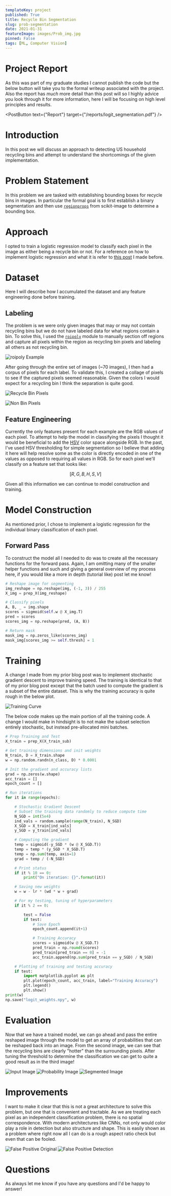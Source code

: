 ```yaml
---
templateKey: project
published: True
title: Recycle Bin Segmentation
slug: prob-segmentation
date: 2021-01-31
featureImage: images/Prob_img.jpg
pinned: False
tags: [ML, Computer Vision]
---
```


# Project Report

As this was part of my graduate studies I cannot publish the code but the below button will take you to the formal writeup associated with the project. Also the report has _much_ more detail than this post will so I highly advice you look through it for more information, here I will be focusing on high level principles and results.

<PostButton text={"Report"} target={"/reports/logit_segmentation.pdf"} />

# Introduction

In this post we will discuss an approach to detecting US household recycling bins and attempt to understand the shortcomings of the given implementation.

# Problem Statement

In this problem we are tasked with establishing bounding boxes for recycle bins in images. In particular the formal goal is to first establish a binary segmentation and then use [`regionprops`](https://scikit-image.org/docs/dev/api/skimage.measure.html#skimage.measure.regionprops) from scikit-image to determine a bounding box.

# Approach

I opted to train a logistic regression model to classify each pixel in the image as either being a recycle bin or not. For a reference on how to implement logistic regression and what it is refer to [this post](/blog/logistic-regression-intro/) I made before.

# Dataset

Here I will describe how I accumulated the dataset and any feature engineering done before training.

## Labeling

The problem is we were only given images that may or may not contain recycling bins but we do not have labeled data for what regions contain a bin. To solve this, I used the [`roipoly`](https://github.com/jdoepfert/roipoly.py) module to manually section off regions and capture all pixels within the region as recycling bin pixels and labeling all others as not recycling bin.

![roipoly Example](./images/roi_poly.png)

After going through the entire set of images (~70 images), I then had a corpus of pixels for each label. To validate this, I created a collage of pixels to see if the captured pixels seemed reasonable. Given the colors I would expect for a recycling bin I think the separation is quite good.

![Recycle Bin Pixels](./images/Collage_Bins.png)

![Non Bin Pixels](./images/Collage_Others.png)

## Feature Engineering

Currently the only features present for each example are the RGB values of each pixel. To attempt to help the model in classifying the pixels I thought it would be beneficial to add the [HSV](https://en.wikipedia.org/wiki/HSL_and_HSV) color space alongside RGB. In the past, I've used HSV thresholding for simple segmentation so I believe that adding it here will help resolve some as the color is directly encoded in one of the values as opposed to requiring all values in RGB. So for each pixel we'll classify on a feature set that looks like:

$$
[R,G,B,H,S,V]
$$

Given all this information we can continue to model construction and training.

# Model Construction

As mentioned prior, I chose to implement a logistic regression for the individual binary classification of each pixel.

## Forward Pass

To construct the model all I needed to do was to create all the necessary functions for the forward pass. Again, I am omitting many of the smaller helper functions and such and giving a general overview of my process here, if you would like a more in depth (tutorial like) post let me know!

```python
# Reshape image for segmenting
img_reshape = np.reshape(img, (-1, 3)) / 255
X_img = prep_X(img_reshape)

# Classify pixels
A, B, _ = img.shape
scores = sigmoid(self.w @ X_img.T)
pred = scores
scores_img = np.reshape(pred, (A, B))

# Return mask
mask_img = np.zeros_like(scores_img)
mask_img[scores_img >= self.thresh] = 1
```

# Training

A change I made from my prior blog post was to implement stochastic gradient descent to improve training speed. The training is identical to that of my prior blog post except that the batch used to compute the gradient is a subset of the entire dataset. This is why the training accuracy is quite rough in the below plot.

![Training Curve](./images/Bin_Training.png)

The below code makes up the main portion of all the training code. A change I would make in hindsight is to not make the subset selection entirely stochastic, but instead pre-allocated mini batches.

```python
# Prep Training and Test
X_train = prep_X(X_train_sub)

# Get training dimensions and init weights
N_train, D = X_train.shape
w = np.random.randn(n_class, D) * 0.0001

# Init the gradient and accuracy lists
grad = np.zeros(w.shape)
acc_train = []
epoch_count = []

# Run iterations
for it in range(epochs):

    # Stochastic Gradient Descent
    # Subset the training data randomly to reduce compute time
    N_SGD = int(5e4)
    ind_vals = random.sample(range(N_train), N_SGD)
    X_SGD = X_train[ind_vals]
    y_SGD = y_train[ind_vals]

    # Computing the gradient
    temp = sigmoid(-y_SGD * (w @ X_SGD.T))
    temp = temp * (y_SGD * X_SGD.T)
    temp = np.sum(temp, axis=1)
    grad = temp / (-N_SGD)

    # Print status
    if it % 10 == 0:
        print("On iteration: {}".format(it))

    # Saving new weights
    w = w - lr * (wd * w + grad)

    # For my testing, tuning of hyperparameters
    if it % 2 == 0:

        test = False
        if test:
            # Save Epoch
            epoch_count.append(it+1)

            # Training Accuracy
            scores = sigmoid(w @ X_SGD.T)
            pred_train = np.round(scores)
            pred_train[pred_train == 0] = -1
            acc_train.append(np.sum(pred_train == y_SGD) / N_SGD)

    # Plotting of training and testing accuracy
    if test:
        import matplotlib.pyplot as plt
        plt.plot(epoch_count, acc_train, label="Training Accuracy")
        plt.legend()
        plt.show()
print(w)
np.save("logit_weights.npy", w)
```

# Evaluation

Now that we have a trained model, we can go ahead and pass the entire reshaped image through the model to get an array of probabilities that can be reshaped back into an image. From the second image, we can see that the recycling bins are clearly "hotter" than the surrounding pixels. After tuning the threshold to determine the classification we can get to quite a good result as in the third image!

![Input Image](./images/Bin_0067.png)
![Probability Image](./images/Prob_img.jpg)
![Segmented Image](./images/Thresh_0067_D4.png)

# Improvements

I want to make it clear that this is not a great architecture to solve this problem, but one that is convenient and tractable. As we are treating each pixel as an independent classification problem, there is no spatial correspondence. With modern architectures like CNNs, not only would color play a role in detection but also structure and shape. This is easily shown as a problem where right now all I can do is a rough aspect ratio check but even that can be fooled.

![False Positive Original](./images/Bin_0062.png)
![False Positive Detection](./images/Thresh_0062_D2.png)

# Questions

As always let me know if you have any questions and I'd be happy to answer!
